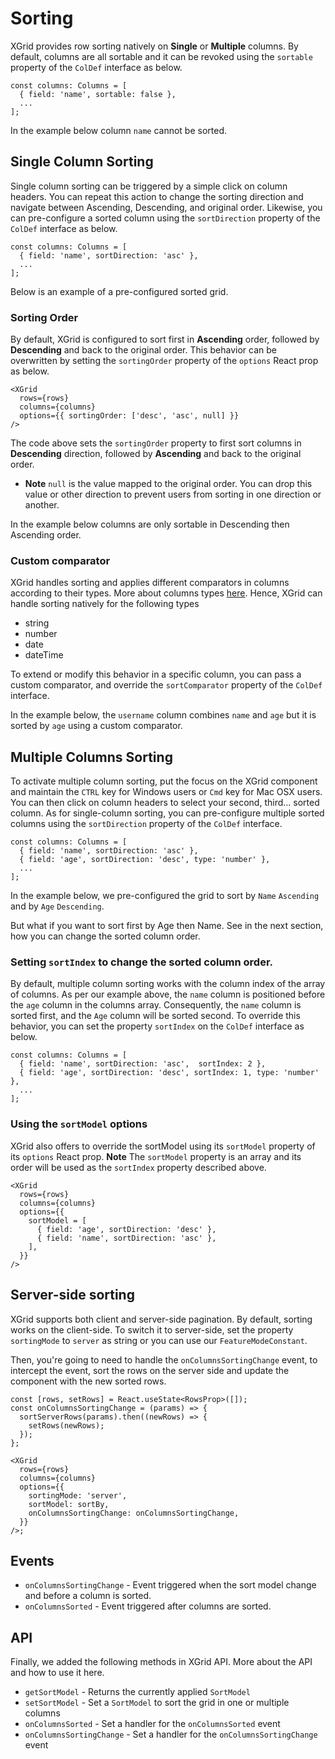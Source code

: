 
<Meta title="1. Docs/5. Sorting" component={XGrid} />

# Sorting

XGrid provides row sorting natively on **Single** or **Multiple** columns.
By default, columns are all sortable and it can be revoked using the `sortable` property of the `ColDef` interface as below.

```tsx
const columns: Columns = [
  { field: 'name', sortable: false },
  ...
];
```

In the example below column `name` cannot be sorted.

<UnSortableColumnDemo />

## Single Column Sorting

Single column sorting can be triggered by a simple click on column headers. You can repeat this action to change the sorting direction and navigate between Ascending, Descending, and original order.
Likewise, you can pre-configure a sorted column using the `sortDirection` property of the `ColDef` interface as below.

```tsx
const columns: Columns = [
  { field: 'name', sortDirection: 'asc' },
  ...
];
```

Below is an example of a pre-configured sorted grid.

<SingleSortDemo />

### Sorting Order

By default, XGrid is configured to sort first in **Ascending** order, followed by **Descending** and back to the original order.
This behavior can be overwritten by setting the `sortingOrder` property of the `options` React prop as below.

```tsx
<XGrid
  rows={rows}
  columns={columns}
  options={{ sortingOrder: ['desc', 'asc', null] }}
/>
```

The code above sets the `sortingOrder` property to first sort columns in **Descending** direction, followed by **Ascending** and back to the original order.

- **Note** `null` is the value mapped to the original order. You can drop this value or other direction to prevent users from sorting in one direction or another.

In the example below columns are only sortable in Descending then Ascending order.

<SortOrderDemo />

### Custom comparator

XGrid handles sorting and applies different comparators in columns according to their types. More about columns types [here]().
Hence, XGrid can handle sorting natively for the following types

- string
- number
- date
- dateTime

To extend or modify this behavior in a specific column, you can pass a custom comparator, and override the `sortComparator` property of the `ColDef` interface.

In the example below, the `username` column combines `name` and `age` but it is sorted by `age` using a custom comparator.

<CustomComparatorDemo />

## Multiple Columns Sorting

To activate multiple column sorting, put the focus on the XGrid component and maintain the `CTRL` key for Windows users or `Cmd` key for Mac OSX users.
You can then click on column headers to select your second, third... sorted column.
As for single-column sorting, you can pre-configure multiple sorted columns using the `sortDirection` property of the `ColDef` interface.

```tsx
const columns: Columns = [
  { field: 'name', sortDirection: 'asc' },
  { field: 'age', sortDirection: 'desc', type: 'number' },
  ...
];
```

In the example below, we pre-configured the grid to sort by `Name` `Ascending` and by `Age` `Descending`.

<MultipleSortColumnDemo />

But what if you want to sort first by Age then Name. See in the next section, how you can change the sorted column order.

### Setting `sortIndex` to change the sorted column order.

By default, multiple column sorting works with the column index of the array of columns.
As per our example above, the `name` column is positioned before the `age` column in the columns array.
Consequently, the `name` column is sorted first, and the `Age` column will be sorted second.
To override this behavior, you can set the property `sortIndex` on the `ColDef` interface as below.

```tsx
const columns: Columns = [
  { field: 'name', sortDirection: 'asc',  sortIndex: 2 },
  { field: 'age', sortDirection: 'desc', sortIndex: 1, type: 'number' },
  ...
];
```

<SortIndexDemo />

### Using the `sortModel` options

XGrid also offers to override the sortModel using its `sortModel` property of its `options` React prop.
**Note** The `sortModel` property is an array and its order will be used as the `sortIndex` property described above.

```tsx
<XGrid
  rows={rows}
  columns={columns}
  options={{
    sortModel = [
      { field: 'age', sortDirection: 'desc' },
      { field: 'name', sortDirection: 'asc' },
    ],
  }}
/>
```

<SortModelOptionDemo />

## Server-side sorting

XGrid supports both client and server-side pagination. By default, sorting works on the client-side. To switch it to server-side,
set the property `sortingMode` to `server` as string or you can use our `FeatureModeConstant`.

Then, you're going to need to handle the `onColumnsSortingChange` event, to intercept the event, sort the rows on the server side and update the component with the new sorted rows.

```tsx
const [rows, setRows] = React.useState<RowsProp>([]);
const onColumnsSortingChange = (params) => {
  sortServerRows(params).then((newRows) => {
    setRows(newRows);
  });
};

<XGrid
  rows={rows}
  columns={columns}
  options={{
    sortingMode: 'server',
    sortModel: sortBy,
    onColumnsSortingChange: onColumnsSortingChange,
  }}
/>;
```

<ServerSortingDemo />

## Events

- `onColumnsSortingChange` - Event triggered when the sort model change and before a column is sorted.
- `onColumnsSorted` - Event triggered after columns are sorted.

## API

Finally, we added the following methods in XGrid API. More about the API and how to use it here.

- `getSortModel` - Returns the currently applied `SortModel`
- `setSortModel` - Set a `SortModel` to sort the grid in one or multiple columns
- `onColumnsSorted` - Set a handler for the `onColumnsSorted` event
- `onColumnsSortingChange` - Set a handler for the `onColumnsSortingChange` event
